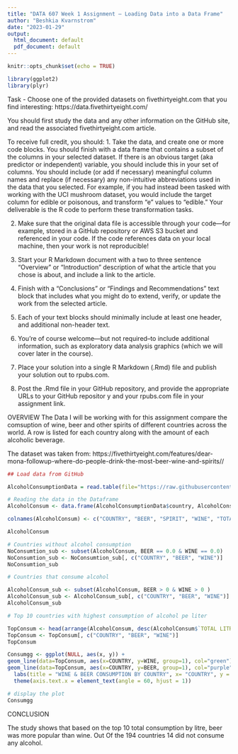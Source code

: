 ---
title: "DATA 607 Week 1 Assignment – Loading Data into a Data Frame"
author: "Beshkia Kvarnstrom"
date: "2023-01-29"
output:
  html_document: default
  pdf_document: default
---


```{r DATA607-Assignment1, include=FALSE}
knitr::opts_chunk$set(echo = TRUE)

library(ggplot2)
library(plyr)
```

 Task - Choose one of the provided datasets on fivethirtyeight.com that you find interesting: https://data.fivethirtyeight.com/
 
 You should first study the data and any other information on the GitHub site, and read the associated
 fivethirtyeight.com article.
 
 To receive full credit, you should:
 1. Take the data, and create one or more code blocks. You should finish with a data frame that contains a
    subset of the columns in your selected dataset. If there is an obvious target (aka predictor or independent)
    variable, you should include this in your set of columns. You should include (or add if necessary)
    meaningful column names and replace (if necessary) any non-intuitive abbreviations used in the data that
    you selected. For example, if you had instead been tasked with working with the UCI mushroom dataset,
    you would include the target column for edible or poisonous, and transform “e” values to “edible.” Your
    deliverable is the R code to perform these transformation tasks.
 
 2. Make sure that the original data file is accessible through your code—for example, stored in a GitHub
    repository or AWS S3 bucket and referenced in your code. If the code references data on your local
    machine, then your work is not reproducible!
 
 3. Start your R Markdown document with a two to three sentence “Overview” or “Introduction” description of
    what the article that you chose is about, and include a link to the article.
 
 4. Finish with a “Conclusions” or “Findings and Recommendations” text block that includes what you might do
    to extend, verify, or update the work from the selected article.
 
 5. Each of your text blocks should minimally include at least one header, and additional non-header text.

 6. You’re of course welcome—but not required--to include additional information, such as exploratory data
    analysis graphics (which we will cover later in the course).

 7. Place your solution into a single R Markdown (.Rmd) file and publish your solution out to rpubs.com.

 8. Post the .Rmd file in your GitHub repository, and provide the appropriate URLs to your GitHub repositor y
    and your rpubs.com file in your assignment link.
 
 OVERVIEW
 The Data I will be working with for this assignment compare the comsuption of wine, beer and other spirits of different countries across the   world. A row is listed for each country along with the amount of each alcoholic beverage.

 The dataset was taken from: https://fivethirtyeight.com/features/dear-mona-followup-where-do-people-drink-the-most-beer-wine-and-spirits// 
 
```{r Load Data, echo=TRUE}

## Load data from GitHub

AlcoholConsumptionData = read.table(file="https://raw.githubusercontent.com/BeshkiaKvarnstrom/MSDS-DATA607/main/drinks.csv", header=TRUE,sep=",")
```


```{r Read Data from DF, echo=TRUE}
# Reading the data in the Dataframe
AlcoholConsum <- data.frame(AlcoholConsumptionData$country, AlcoholConsumptionData$beer_servings, AlcoholConsumptionData$spirit_servings, AlcoholConsumptionData$wine_servings, AlcoholConsumptionData$total_litres_of_pure_alcohol)

colnames(AlcoholConsum) <- c("COUNTRY", "BEER", "SPIRIT", "WINE", "TOTAL LITRES")

AlcoholConsum
```


```{r echo=TRUE}
# Countries without alcohol consumption
NoConsumtion_sub <- subset(AlcoholConsum, BEER == 0.0 & WINE == 0.0)
NoConsumtion_sub <- NoConsumtion_sub[, c("COUNTRY", "BEER", "WINE")]
NoConsumtion_sub
```

 
```{r echo=TRUE}
# Countries that consume alcohol

AlcoholConsum_sub <- subset(AlcoholConsum, BEER > 0 & WINE > 0 )
AlcoholConsum_sub <- AlcoholConsum_sub[, c("COUNTRY", "BEER", "WINE")]
AlcoholConsum_sub
```

```{r}
# Top 10 countries with highest consumption of alcohol pe liter

TopConsum <- head(arrange(AlcoholConsum, desc(AlcoholConsum$`TOTAL LITRES`)), n = 10)
TopConsum <- TopConsum[, c("COUNTRY", "BEER", "WINE")]
TopConsum
```



```{r}
Consumgg <- ggplot(NULL, aes(x, y)) + 
geom_line(data=TopConsum, aes(x=COUNTRY, y=WINE, group=1), col="green") +
geom_line(data=TopConsum, aes(x=COUNTRY, y=BEER, group=1), col="purple")+
  labs(title = "WINE & BEER CONSUMPTION BY COUNTRY", x= "COUNTRY", y = "TOTAL SERVINGS", ylim=c(100,1000), breaks = 10) + 
  theme(axis.text.x = element_text(angle = 60, hjust = 1))

# display the plot
Consumgg
```


CONCLUSION

The study shows that based on the top 10 total consumption by litre, beer was more popular than wine. Out Of the 194 countries 14 did not consume any alcohol. 
